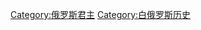 {{Catnav|頁面分類|各種主題的頁面分類|按國家分類|各國歷史|白俄罗斯历史}}
{{Catnav|頁面分類|历史|各國歷史|白俄罗斯历史}}
{{Catnav|頁面分類|历史|各國歷史|俄罗斯历史|俄国君主}}
{{Catnav|頁面分類|历史|各區域的歷史|欧洲历史|白俄罗斯历史}}

[[Category:俄罗斯君主|Category:俄罗斯君主]]
[[Category:白俄罗斯历史|Category:白俄罗斯历史]]